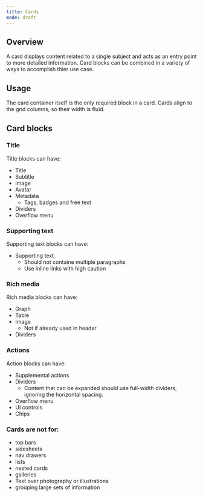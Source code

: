 ```yaml
---
title: Cards
mode: draft
---
```


## Overview


A card displays content related to a single subject and acts as an entry point to more detailed information. Card blocks can be combined in a variety of ways to accomplish thier use case. 


## Usage

The card container itself is the only required block in a card. 
Cards align to the grid columns, so their width is fluid.


## Card blocks


### Title

Title blocks can have: 
* Title
* Subtitle
* Image 
* Avatar
* Metadata
  * Tags, badges and free text
* Dividers
* Overflow menu


### Supporting text

Supporting text blocks can have: 
* Supporting text
  * Should not containe multiple paragraphs
  * Use inline links with high caution


### Rich media

Rich media blocks can have: 
* Graph
* Table
* Image
  * Not if already used in header
* Dividers


### Actions

Action blocks can have: 
* Supplemental actions
* Dividers
  * Content that can be expanded should use full-width dividers, ignoring the horizontal spacing.
* Overflow menu
* UI controls
* Chips



### Cards are not for: 
* top bars
* sidesheets
* nav drawers
* lists
* nested cards
* galleries
* Text over photography or illustrations 
* grouping large sets of information 
